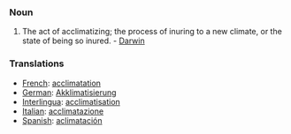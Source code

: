 ===Noun===
#The act of acclimatizing; the process of inuring to a new climate, or the state of being so inured. - [[Darwin]]
===Translations===
*[[French]]: [[acclimatation]]
*[[German]]: [[Akklimatisierung]]
*[[Interlingua]]: [[acclimatisation]]
*[[Italian]]: [[acclimatazione]]
*[[Spanish]]: [[aclimatación]]